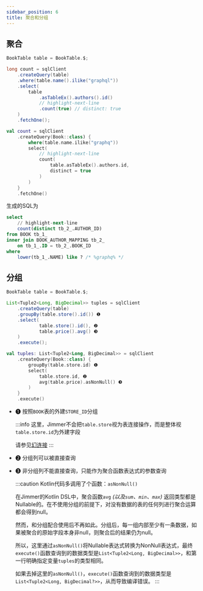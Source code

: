 ```yaml
---
sidebar_position: 6
title: 聚合和分组
---
```



## 聚合

<Tabs groupId="language">
<TabItem value="java" label="Java">

```java
BookTable table = BookTable.$;

long count = sqlClient
    .createQuery(table)
    .where(table.name().ilike("graphql"))
    .select(
        table
            .asTableEx().authors().id()
            // highlight-next-line
            .count(true) // distinct: true
    )
    .fetchOne();
```

</TabItem>
<TabItem value="kotlin" label="Kotlin">

```kotlin
val count = sqlClient
    .createQuery(Book::class) {
        where(table.name.ilike("graphq"))
        select(
            // highlight-next-line
            count(
                table.asTableEx().authors.id,
                distinct = true
            )
        )
    }
    .fetchOne()
```

</TabItem>
</Tabs>

生成的SQL为

```sql
select
    // highlight-next-line
    count(distinct tb_2_.AUTHOR_ID)
from BOOK tb_1_
inner join BOOK_AUTHOR_MAPPING tb_2_
    on tb_1_.ID = tb_2_.BOOK_ID
where
    lower(tb_1_.NAME) like ? /* %graphq% */
```

## 分组

<Tabs groupId="language">
<TabItem value="java" label="Java">

```java
BookTable table = BookTable.$;

List<Tuple2<Long, BigDecimal>> tuples = sqlClient
    .createQuery(table)
    .groupBy(table.store().id()) ❶
    .select(
            table.store().id(), ❷
            table.price().avg() ❸
    )
    .execute();
```

</TabItem>
<TabItem value="kotlin" label="Kotlin">

```kotlin
val tuples: List<Tuple2<Long, BigDecimal>> = sqlClient
    .createQuery(Book::class) {
        groupBy(table.store.id) ❶
        select(
            table.store.id, ❷
            avg(table.price).asNonNull() ❸
        )
    }
    .execute()
```

</TabItem>
</Tabs>

-   ❶ 按照`BOOK`表的外建`STORE_ID`分组

    :::info
    这里，Jimmer不会把`table.store`视为表连接操作，而是整体视`table.store.id`为外建字段

    请参见[幻连接](./dynamic-join/optimization#幻连接)
    :::

-   ❷ 分组列可以被直接查询

-   ❸ 非分组列不能直接查询，只能作为聚合函数表达式的参数查询

    :::caution
    Kotlin代码多调用了个函数：`asNonNull()`

    在Jimmer的Kotlin DSL中，聚合函数`avg` *(以及`sum`、`min`、`max`)* 返回类型都是Nullable的。在不使用分组的前提下，对没有数据的表的任何列进行聚合运算都会得到null。

    然而，和分组配合使用后不再如此。分组后，每一组内部至少有一条数据，如果被聚合的原始字段本身非null，则聚合后的结果仍为null。

    所以，这里通过`asNonNull()`将Nullable表达式转换为NonNull表达式，最终`execute()`函数查询到的数据类型是`List<Tuple2<Long, BigDecimal>>`，和第一行明确指定变量`tuples`的类型相同。
        
    如果去掉这里的`asNonNull()`，`execute()`函数查询到的数据类型是`List<Tuple2<Long, BigDecimal?>>`，从而导致编译错误。
    :::
